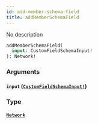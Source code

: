 ```yaml
---
id: add-member-schema-field
title: addMemberSchemaField
---
```


No description

```graphql
addMemberSchemaField(
  input: CustomFieldSchemaInput!
): Network!

```

### Arguments

#### `input` ([`CustomFieldSchemaInput!`](/docs/graphql/inputs/custom-field-schema-input))

### Type

#### [`Network`](/docs/graphql/objects/network)

